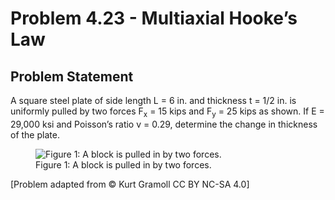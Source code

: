 # Problem 4.23 - Multiaxial Hooke's Law {.unnumbered}

## Problem Statement
A square steel plate of side length L = 6 in. and thickness t = 1/2 in. is uniformly pulled by two forces F<sub>x</sub> = 15 kips and F<sub>y</sub> = 25 kips as shown. If E = 29,000 ksi and Poisson's ratio v = 0.29, determine the change in thickness of the plate.


![Figure 1: A block is pulled in by two forces.](images/204.png){fig-alt="Picture of a steel block being pulled in uniformly pulled by two forces. The block has sides L and thickness t."}

\[Problem adapted from © Kurt Gramoll CC BY NC-SA 4.0\]